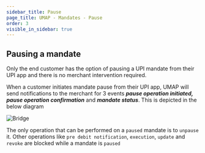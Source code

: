 ```yaml
---
sidebar_title: Pause
page_title: UMAP - Mandates - Pause
order: 3
visible_in_sidebar: true
---
```


## Pausing a mandate

Only the end customer has the option of pausing a UPI mandate from their UPI app and there is no merchant intervention required.

When a customer initiates mandate pause from their UPI app, UMAP will send notifications to the merchant for 3 events **<i>pause operation initiated, pause operation confirmation</i>** and **<i>mandate status</i>**. This is depicted in the below diagram

<img
  src="https://storage.googleapis.com/strapi-assets/latest/mandate-pause/mandate-pause.png"
  alt="Bridge"
/>

<Callout type="warning">
    The only operation that can be performed on a <code>paused</code> mandate is to <code>unpause</code> it. Other operations like <code>pre debit notification</code>, <code>execution</code>, <code>update</code> and <code>revoke</code> are blocked while a mandate is <code>paused</code>
</Callout>